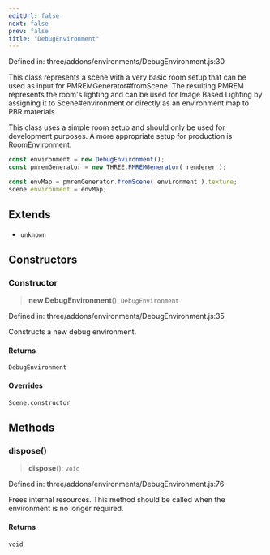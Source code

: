 ```yaml
---
editUrl: false
next: false
prev: false
title: "DebugEnvironment"
---
```


Defined in: three/addons/environments/DebugEnvironment.js:30

This class represents a scene with a very basic room setup that can be used as
input for PMREMGenerator#fromScene. The resulting PMREM represents the room's
lighting and can be used for Image Based Lighting by assigning it to Scene#environment
or directly as an environment map to PBR materials.

This class uses a simple room setup and should only be used for development purposes.
A more appropriate setup for production is [RoomEnvironment](RoomEnvironment.html).

```js
const environment = new DebugEnvironment();
const pmremGenerator = new THREE.PMREMGenerator( renderer );

const envMap = pmremGenerator.fromScene( environment ).texture;
scene.environment = envMap;
```

## Extends

- `unknown`

## Constructors

### Constructor

> **new DebugEnvironment**(): `DebugEnvironment`

Defined in: three/addons/environments/DebugEnvironment.js:35

Constructs a new debug environment.

#### Returns

`DebugEnvironment`

#### Overrides

`Scene.constructor`

## Methods

### dispose()

> **dispose**(): `void`

Defined in: three/addons/environments/DebugEnvironment.js:76

Frees internal resources. This method should be called
when the environment is no longer required.

#### Returns

`void`
